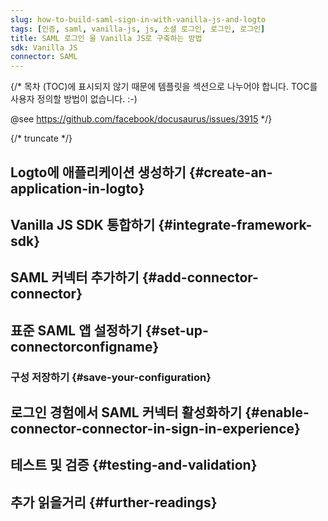 ```yaml
---
slug: how-to-build-saml-sign-in-with-vanilla-js-and-logto
tags: [인증, saml, vanilla-js, js, 소셜 로그인, 로그인, 로그인]
title: SAML 로그인 을 Vanilla JS로 구축하는 방법
sdk: Vanilla JS
connector: SAML
---
```


{/*
  목차 (TOC)에 표시되지 않기 때문에 템플릿을 섹션으로 나누어야 합니다.
  TOC를 사용자 정의할 방법이 없습니다. :-)

  @see https://github.com/facebook/docusaurus/issues/3915
*/}




{/* truncate */}

<Intro connector={connector} sdk="Vanilla JS" link="https://en.wikipedia.org/wiki/ECMAScript" />

## Logto에 애플리케이션 생성하기 \{#create-an-application-in-logto}

<CreateApplication type="Single page app" framework="Vanilla JS" />

## Vanilla JS SDK 통합하기 \{#integrate-framework-sdk}

<IntegrateSdk />

## SAML 커넥터 추가하기 \{#add-connector-connector}

<AddSocialConnector connector={connector} framework="Vanilla JS" />

## 표준 SAML 앱 설정하기 \{#set-up-connectorconfigname}

<ConnectorGuide />

### 구성 저장하기 \{#save-your-configuration}

<SaveYourConfiguration connector={connector} />

## 로그인 경험에서 SAML 커넥터 활성화하기 \{#enable-connector-connector-in-sign-in-experience}

<EnableSocialConnector connector={connector} />

## 테스트 및 검증 \{#testing-and-validation}

<TestingAndValidation connector={connector} sdk="Vanilla JS" />

## 추가 읽을거리 \{#further-readings}

<FurtherReadings />
